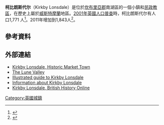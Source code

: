 {{Expand language|time=2016-07-17T01:49:44+00:00}}
{{Infobox UK place
|static_image_name =  Ruskins View.jpg
|static_image_caption =  
|country =                 England
|latitude =                 54.201
|longitude =                -2.597
|official_name =             Kirkby Lonsdale
| population = 1,843
| population_ref =  （2011年普查）
| civil_parish =         Kirkby Lonsdale
|shire_district =          [[South_Lakeland|South Lakeland]]
| shire_county =            [[坎布里亞郡|坎布里亞郡]]
|region =                  西北英格蘭
|constituency_westminster = [[威斯特莫蘭和朗斯代爾_(英國國會選區)|威斯特莫蘭和朗斯代爾]]
|post_town =        CARNFORTH
|postcode_district =       LA6
|postcode_area =            LA
|dial_code =      015242
|os_grid_reference =     SD6178
 }}

'''柯比朗斯代尔'''（Kirkby Lonsdale）是位於[[坎布里亞郡|坎布里亞郡]]南湖區的一個小鎮和[[民政教區|民政教區]]，在歷史上屬於[[威斯特摩蘭|威斯特摩蘭]]地區。[[2001年英國人口普查|2001年英國人口普查]]時，柯比朗斯代尔有人口1,771 人<ref>{{cite web
| url=http://www.cumbria.gov.uk/eLibrary/Content/Internet/536/642/1369/3936414473.pdf
| title=Parish headcount
| accessdate=13 January 2009
| publisher=[[Cumbria_County_Council|Cumbria County Council]]
| archive-date=2018-12-29
| archive-url=https://web.archive.org/web/20181229075640/https://www.cumbria.gov.uk/eLibrary/Content/Internet/536/642/1369/3936414473.pdf
| dead-url=no
}}</ref>。2011年增加到1,843人<ref>{{cite web|url=http://www.neighbourhood.statistics.gov.uk/dissemination/LeadKeyFigures.do?a=7&b=11125301&c=LA6+2BF&d=16&e=62&g=6412420&i=1001x1003x1032x1004&m=0&r=0&s=1434120876702&enc=1|title=Town population 2011|accessdate=12 June 2015|archive-url=https://web.archive.org/web/20160308165012/http://www.neighbourhood.statistics.gov.uk/dissemination/LeadKeyFigures.do?a=7&b=11125301&c=LA6+2BF&d=16&e=62&g=6412420&i=1001x1003x1032x1004&m=0&r=0&s=1434120876702&enc=1|archive-date=2016-03-08|dead-url=yes}}</ref>。
==參考資料==
{{reflist}}
== 外部連結 ==
{{commonscat|Kirkby Lonsdale}}
{{Wikivoyage|Kirkby Lonsdale}}
*[http://www.kirkbylonsdale.co.uk/ Kirkby Lonsdale, Historic Market Town] {{Wayback|url=http://www.kirkbylonsdale.co.uk/ |date=20210122185634 }}
*[http://www.lovethelune.com/ The Lune Valley] {{Wayback|url=http://www.lovethelune.com/ |date=20160315031707 }}
*[http://www.english-lakes.com/kirkby_lonsdale.html Illustrated guide to Kirkby Lonsdale] {{Wayback|url=http://www.english-lakes.com/kirkby_lonsdale.html |date=20201129184806 }}
*[https://archive.is/20130420143700/http://www.kirkbylonsdaleonline.co.uk/ Information about Kirkby Lonsdale]
*[http://www.british-history.ac.uk/report.aspx?compid=49324 Kirkby Lonsdale, British History Online] {{Wayback|url=http://www.british-history.ac.uk/report.aspx?compid=49324 |date=20140812211017 }}

[[Category:英國城鎮|Category:英國城鎮]]